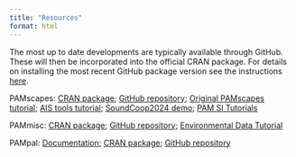 ```yaml
---
title: "Resources"
format: html
---
```


The most up to date developments are typically available through GitHub. These will then be incorporated into the official CRAN package. For details on installing the most recent GitHub package version see the instructions [here](https://nmfs-ost.github.io/PAMverse/#installing-pamverse-packages).

PAMscapes: [CRAN package](https://cran.r-project.org/web/packages/PAMscapes/index.html); [GitHub repository](https://github.com/TaikiSan21/PAMscapes); [Original PAMscapes tutorial](https://github.com/TaikiSan21/PAMscapes/blob/main/tutorial/PAMscapesTutorial.rmd); [AIS tools tutorial](https://github.com/TaikiSan21/PAMscapes/blob/main/tutorial/AISWorkflow.rmd); [SoundCoop2024 demo](https://github.com/TaikiSan21/PAMscapes/blob/main/tutorial/Soundcoop2024.Rmd); [PAM SI Tutorials](https://drive.google.com/drive/folders/13SXdQFlfSZIIAsJyFrEAsOnSrZZ-U0Ra?usp=drive_link)

PAMmisc: [CRAN package](https://cran.r-project.org/web/packages/PAMmisc/index.html); [GitHub repository](https://github.com/TaikiSan21/PAMmisc); [Environmental Data Tutorial](https://taikisan21.github.io/PAMpal/NextStepsProcessing.html#adding-environmental-data)

PAMpal: [Documentation](https://taikisan21.github.io/PAMpal/); [CRAN package](https://cran.r-project.org/web/packages/PAMpal/index.html); [GitHub repository](https://github.com/TaikiSan21/PAMpal)

